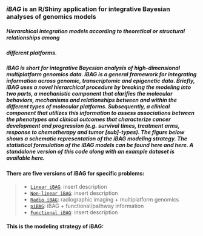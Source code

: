 ###  ***iBAG*** is an R/Shiny application for integrative Bayesian analyses of genomics models

##### Hierarchical integration models according to theoretical or structural relationships among
##### different platforms.
##### iBAG is short for integrative Bayesian analysis of high-dimensional multiplatform genomics data. iBAG is a general framework for integrating information across genomic, transcriptomic and epigenetic data. Briefly, iBAG uses a novel hierarchical procedure by breaking the modeling into two parts, a mechanistic component that clarifies the molecular behaviors, mechanisms and relationships between and within the different types of molecular platforms. Subsequently, a clinical component that utilizes this information to assess associations between the phenotypes and clinical outcomes that characterize cancer development and progression (e.g. survival times, treatment arms, response to chemotherapy and tumor [sub]-types). The figure below shows a schematic representation of the iBAG modeling strategy. The statistical formulation of the iBAG models can be found here and here. A standalone version of this code along with an example dataset is available here.

#### There are five versions of iBAG for specific problems:
> + [`Linear iBAG`](https://github.com/umich-biostatistics): insert description
> + [`Non-linear iBAG`](https://github.com/umich-biostatistics):  insert description
> + [`Radio iBAG`](https://github.com/umich-biostatistics):  radiographic imaging + multiplatform genomics
> + [`piBAG`](https://github.com/umich-biostatistics): iBAG + functional/pathway information
> + [`Functional iBAG`](https://github.com/umich-biostatistics): insert description

#### This is the modeling strategy of iBAG:
